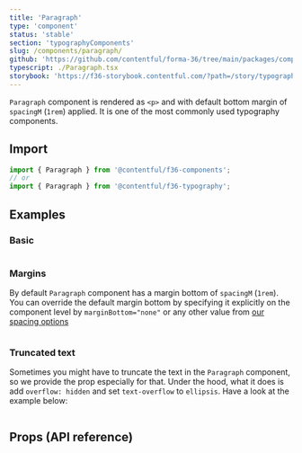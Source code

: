 ```yaml
---
title: 'Paragraph'
type: 'component'
status: 'stable'
section: 'typographyComponents'
slug: /components/paragraph/
github: 'https://github.com/contentful/forma-36/tree/main/packages/components/typography/src'
typescript: ./Paragraph.tsx
storybook: 'https://f36-storybook.contentful.com/?path=/story/typography-paragraph--basic'
---
```


`Paragraph` component is rendered as `<p>` and with default bottom margin of `spacingM` (`1rem`) applied. It is one of the most commonly used typography components.

## Import

```js static=true
import { Paragraph } from '@contentful/f36-components';
// or
import { Paragraph } from '@contentful/f36-typography';
```

## Examples

### Basic

```jsx file=../../examples/ParagraphExample.tsx

```

### Margins

By default `Paragraph` component has a margin bottom of `spacingM` (`1rem`). You can override the default margin bottom by specifying it explicitly on the component level by `marginBottom="none"` or any other value from [our spacing options](/tokens/spacing)

```jsx file=../../examples/ParagraphSpacingExample.tsx

```

### Truncated text

Sometimes you might have to truncate the text in the `Paragraph` component, so we provide the prop especially for that. Under the hood, what it does is add `overflow: hidden` and set `text-overflow` to `ellipsis`. Have a look at the example below:

```jsx file=../../examples/ParagraphTruncatedExample.tsx

```

## Props (API reference)

<PropsTable of="Paragraph" />
